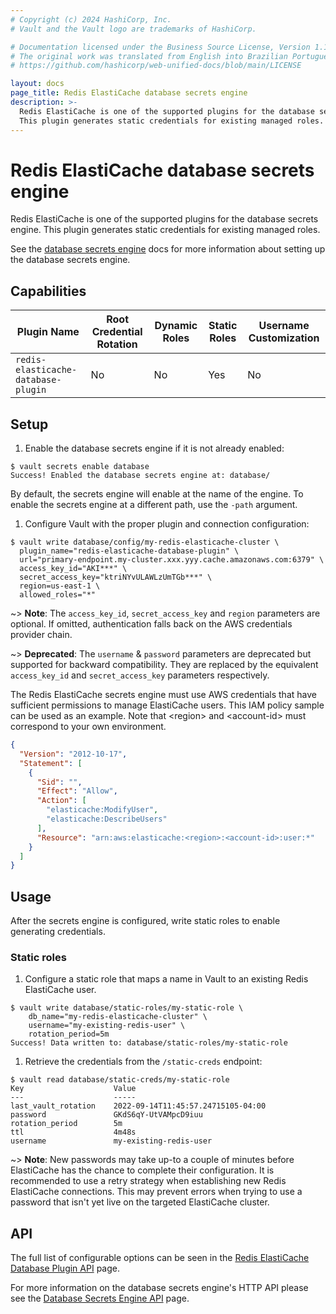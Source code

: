 ```yaml
---
# Copyright (c) 2024 HashiCorp, Inc.
# Vault and the Vault logo are trademarks of HashiCorp.

# Documentation licensed under the Business Source License, Version 1.1.
# The original work was translated from English into Brazilian Portuguese.
# https://github.com/hashicorp/web-unified-docs/blob/main/LICENSE

layout: docs
page_title: Redis ElastiCache database secrets engine
description: >-
  Redis ElastiCache is one of the supported plugins for the database secrets engine.
  This plugin generates static credentials for existing managed roles.
---
```


# Redis ElastiCache database secrets engine

Redis ElastiCache is one of the supported plugins for the database secrets engine.
This plugin generates static credentials for existing managed roles.

See the [database secrets engine](/vault/docs/secrets/databases) docs for
more information about setting up the database secrets engine.

## Capabilities

| Plugin Name                             | Root Credential Rotation | Dynamic Roles | Static Roles | Username Customization |
| --------------------------------------- | ------------------------ | ------------- | ------------ | ---------------------- |
| `redis-elasticache-database-plugin`     | No                       | No            | Yes          | No                     |

## Setup

1.  Enable the database secrets engine if it is not already enabled:

  ```shell-session
  $ vault secrets enable database
  Success! Enabled the database secrets engine at: database/
  ```

  By default, the secrets engine will enable at the name of the engine. To
  enable the secrets engine at a different path, use the `-path` argument.

1.  Configure Vault with the proper plugin and connection configuration:

  ```shell-session
  $ vault write database/config/my-redis-elasticache-cluster \
    plugin_name="redis-elasticache-database-plugin" \
    url="primary-endpoint.my-cluster.xxx.yyy.cache.amazonaws.com:6379" \
    access_key_id="AKI***" \
    secret_access_key="ktriNYvULAWLzUmTGb***" \
    region=us-east-1 \
    allowed_roles="*"
  ```

~> **Note**: The `access_key_id`, `secret_access_key` and `region` parameters are optional. If omitted, authentication falls back
on the AWS credentials provider chain.

~> **Deprecated**: The `username` & `password` parameters are deprecated but supported for backward compatibility. They are replaced
by the equivalent `access_key_id` and `secret_access_key` parameters respectively.

The Redis ElastiCache secrets engine must use AWS credentials that have sufficient permissions to manage ElastiCache users.
This IAM policy sample can be used as an example. Note that &lt;region&gt; and &lt;account-id&gt;
must correspond to your own environment.

  ```json
  {
    "Version": "2012-10-17",
    "Statement": [
      {
        "Sid": "",
        "Effect": "Allow",
        "Action": [
          "elasticache:ModifyUser",
          "elasticache:DescribeUsers"
        ],
        "Resource": "arn:aws:elasticache:<region>:<account-id>:user:*"
      }
    ]
  }
  ```

## Usage

After the secrets engine is configured, write static roles to enable generating credentials.

### Static roles

1.  Configure a static role that maps a name in Vault to an existing Redis ElastiCache user.

  ```shell-session
  $ vault write database/static-roles/my-static-role \
      db_name="my-redis-elasticache-cluster" \
      username="my-existing-redis-user" \
      rotation_period=5m
  Success! Data written to: database/static-roles/my-static-role
  ```

1.  Retrieve the credentials from the `/static-creds` endpoint:

  ```shell-session
  $ vault read database/static-creds/my-static-role
  Key                    Value
  ---                    -----
  last_vault_rotation    2022-09-14T11:45:57.24715105-04:00
  password               GKdS6qY-UtVAMpcD9iuu
  rotation_period        5m
  ttl                    4m48s
  username               my-existing-redis-user
  ```

~> **Note**: New passwords may take up-to a couple of minutes before ElastiCache has the chance to complete their configuration.
  It is recommended to use a retry strategy when establishing new Redis ElastiCache connections. This may prevent errors when
  trying to use a password that isn't yet live on the targeted ElastiCache cluster.

## API

The full list of configurable options can be seen in the [Redis ElastiCache Database Plugin API](/vault/api-docs/secret/databases/rediselasticache) page.

For more information on the database secrets engine's HTTP API please see the [Database Secrets Engine API](/vault/api-docs/secret/databases) page.

